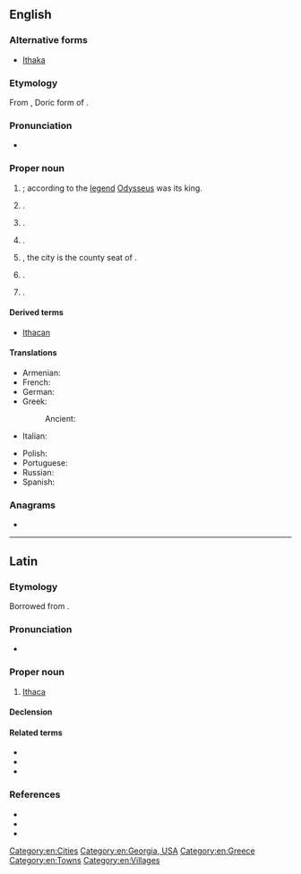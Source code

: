 ==English==
{{wikipedia}}

===Alternative forms===
* [[Ithaka]]

===Etymology===
From {{der|en|grc|Ἰθάκα}}, Doric form of {{m|grc|Ἰθάκη}}.

===Pronunciation===
* {{IPA|en|/ˈɪθəkə/}}

===Proper noun===
{{en-proper noun}}

# {{place|en|island|sea/Ionian Sea}}; according to the [[legend]] [[Odysseus]] was its king.
# {{place|en|community|s/Georgia|c/USA}}.
# {{place|en|city/county seat|co/Gratiot County|s/Michigan}}.
# {{place|en|village|s/Nebraska}}.
# {{place|en|city/and/town|s/New York}}, the city is the county seat of {{l|en|Tompkins County}}.
# {{place|en|village|s/Ohio}}.
# {{place|en|town|s/Wisconsin}}.

====Derived terms====
* [[Ithacan]]

====Translations====
{{trans-top|island}}
* Armenian: {{t+|hy|Իթակե|sc=Armn}}
* French: {{t+|fr|Ithaque|f}}
* German: {{t+|de|Ithaka|n}}
* Greek: {{t+|el|Ιθάκη|f}}
*: Ancient: {{t|grc|Ἰθάκη|f}}
* Italian: {{t|it|Itaca|f}}
{{trans-mid}}
* Polish: {{t+|pl|Itaka|f}}
* Portuguese: {{t+|pt|Ítaca|f}}
* Russian: {{t|ru|Итака}}
* Spanish: {{t+|es|Ítaca|f}}
{{trans-bottom}}

===Anagrams===
* {{anagrams|en|a=aachit|Cahita}}

[[Category:en:Cities]]
[[Category:en:Georgia, USA]]
[[Category:en:Greece]]
[[Category:en:Towns]]
[[Category:en:Villages]]

----

==Latin==

===Etymology===
Borrowed from {{bor|la|grc|Ἰθάκη}}.

===Pronunciation===
* {{la-IPA}}

===Proper noun===
{{la-proper noun|Ithaca<1>}}

# [[#English|Ithaca]]

====Declension====
{{la-ndecl|Ithaca<1>}}

====Related terms====
* {{l|la|Ithacensis}}
* {{l|la|Ithacēsius}}
* {{l|la|Ithacus}}

===References===
* {{R:L&S}}
* {{R:Gaffiot}}
* {{R:Smith's Geography}}

{{topics|la|Greece|Islands}}